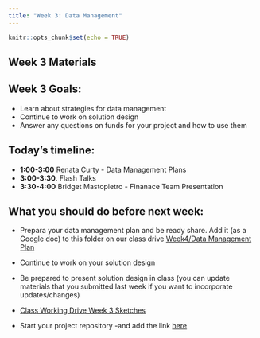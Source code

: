 ```yaml
---
title: "Week 3: Data Management"
---
```


```r
knitr::opts_chunk$set(echo = TRUE)
```

## Week 3 Materials


## Week 3 Goals:

-   Learn about strategies for data management
-   Continue to work on solution design
-   Answer any questions on funds for your project and how to use them

## Today's timeline:

- **1:00-3:00**  Renata Curty - Data Management Plans
- **3:00-3:30**. Flash Talks
- **3:30-4:00**  Bridget Mastopietro - Finanace Team Presentation



## What you should do before next week: 

-   Prepara your data management plan and be ready share. Add it (as a Google doc) to this folder on our class drive [Week4/Data Management Plan](https://drive.google.com/drive/folders/1BNT8tE4Fjsc5cfodiGaKrL2Bap29n92p?usp=sharing)  

-   Continue to work on your solution design

  -   Be prepared to present solution design in class (you can update materials that you submitted last week if you want to incorporate updates/changes)
  - [Class Working Drive Week 3 Sketches](https://drive.google.com/drive/folders/18sO6YkIUUI1IE5ysaP1xi2eXzYKAk9Y4?usp=share_link) 

- Start your project repository -and add the link [here](https://docs.google.com/document/d/17VzX2f6onQtqWO063PbJNO_eXh_n-FV4uOVnp3y_xqg/edit?usp=sharing)

